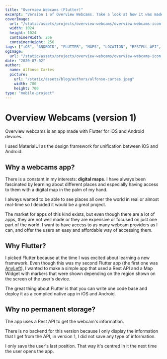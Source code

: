 ```yaml
---
title: "Overview Webcams (Flutter)"
excerpt: "Version 1 of Overview Webcams. Take a look at how it was made, what technologies where used and why..."
coverImage: 
  url: "/static/assets/projects/overview-webcams/overview-webcams-icon.png"
  width: 1024
  height: 1024
  containerWidth: 256
  containerHeight: 256
tags: ["iOS", "ANDROID", "FLUTTER", "MAPS", "LOCATION", "RESTFUL API", "GITHUB"]
ogImage:
  url: "/static/assets/projects/overview-webcams/overview-webcams-icon.png"
date: "2020-07-02"
author:
  name: Alfonso Cartes
  picture: 
    url: "/static/assets/blog/authors/alfonso-cartes.jpeg"
    width: 700
    height: 700
type: "mobile-project"
---
```


# Overview Webcams (version 1)

Overview webcams is an app made with Flutter for iOS and Android devices.

I used MaterialUI as the design framework for unification between iOS and Android.

<!-- ADD SCREENSHOTS -->

## Why a webcams app?

There is a constant in my interests: **digital maps**. I have always been fascinated by learning about different places and especially having access to them with a digital map in the palm of my hand.

I always wanted to be able to see places all over the world in real or almost real-time so I decided it would be a great project.

The market for apps of this kind exists, but even though there are a lot of apps, they are not well made or they are expensive or focused on just one part of the world. I want to have access to as many webcam providers as I can, and offer the users an easy and affordable way of accessing them.

## Why Flutter?

I picked Flutter because at the time I was excited about learning a new framework. Even though this was my second Flutter app (the first one was [AnyLeft](http://www.cartes.dev/portfolio/mobile-development/mobile-projects/anyleft-v1)), I wanted to make a simple app that used a Rest API and a Map Widget with markers that were shown depending on the region shown on the screen of the user's device.

The great thing about Flutter is that you can write one code base and deploy it as a compiled native app in iOS and Android.

## Why no permanent storage?

The app uses a Rest API to get the webcam's information.

There is no backend for this version because I only display the information that I get from the API, in version 1, I did not save any type of information.

I only save the user's last position. That way it's centred in it the next time the user opens the app.

